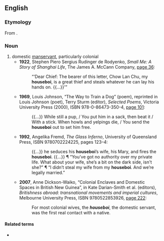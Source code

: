 ==English==

===Etymology===
From {{compound|house|boi|lang=en}}.

===Noun===
{{en-noun}}

# domestic [[manservant]], particularly colonial
#* '''1922''', Stephen Piero Sergius Rudinger de Rodyenko, ''Small Me: A Story of Shanghai Life'', The James A. McCann Company, [http://books.google.com/books?id=S_YOAAAAIAAJ&pg=PA36&dq=houseboi page 36]:
#*: “‘Dear Chief: The bearer of this letter, Chow Lan Chu, my '''houseboi''', is a great thief and steals whatever he can lay his hands on. {{...}}’” <!-- [sic] both quote levels in original -->
#* '''1969''', Louis Johnson, “The Way to Train a Dog” (poem), reprinted in Louis Johnson (poet), Terry Sturm (editor), ''Selected Poems'', Victoria University Press (2000), ISBN 978-0-86473-350-4, [http://books.google.com/books?id=DG571ZNkI6wC&pg=PA101&dq=houseboi page 101]:
#*: {{...}} While still a pup, / You put him in a sack, then beat it / With a stick. When howls and yelpings die, / You send the '''houseboi''' out to set him free.
#* '''1992''', Angelika Fremd, ''The Glass Inferno'',<sup >[http://books.google.com/books?id=pgUhAQAAIAAJ ]</sup> University of Queensland Press, ISBN 9780702224225, pages 123–4:
#*: {{...}} he seduces his '''houseboi'''’s wife, his Mary, and fires the '''houseboi'''. {{...}} ¶ “You’ve got no authority over my private life. What about your wife, she’s a bit on the dark side, isn't she?” ¶ “I didn’t steal my wife from my '''houseboi'''. And we’re legally married.”
#* '''2007''', Anne Dickson-Waiko, “Colonial Enclaves and Domestic Spaces in British New Guinea”, in Kate Darian-Smith et al. (editors), ''Britishness abroad: transnational movements and imperial cultures'', Melbourne University Press, ISBN 9780522853926, [http://books.google.com/books?id=Vbp2E1E2WB8C&pg=PA222&dq=houseboi page 222]:
#*: For most colonial wives, the '''''houseboi''''', the domestic servant, was the first real contact with a native.

====Related terms====
* {{l|en|boi}}